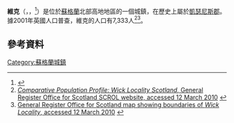 {{expand|time=2015-01-11T14:11:03+00:00}}
{{Infobox UK place
 | 中文名= 維克
 | offical_name= Wick
 | gaelic_name= Inbhir Ùige
 | scots_name= Week
 | local_name=
 | country= 蘇格蘭
 | map_type= Scotland
| population = 7,333
| population_ref = （[http://www.scrol.gov.uk/scrol/browser/profile.jsp?profile=Population&mainLevel=Locality&mainText=wick&mainTextExplicitMatch=false&compLevel=CountryProfile&compArea=Scotland&compText=&compTextExplicitMatch=null 2001年人口調查]）
  | population_density=
 | os_grid_reference=     ND365505
 | label_position=bottom
 | edinburgh_distance=    256 miles (412 km)
 | london_distance=       631 miles (1016 km)
 | longitude = -3.089
 | latitude = 58.454
 | post_town=             WICK
 | postcode_area=         KW
 | postcode_district=     KW1
 | dial_code=             01955
 | constituency_westminster=    [[Caithness,_Sutherland_and_Easter_Ross_(UK_Parliament_constituency)|Caithness, Sutherland and Easter Ross]]
 | civil_parish=
 | unitary_scotland=      [[高地_(蘇格蘭行政區)|高地]]
 | lieutenancy_scotland= [[凱瑟尼斯|凱瑟尼斯]]
 | constituency_scottish_parliament=     [[Caithness,_Sutherland_and_Ross_(Scottish_Parliament_constituency)|Caithness, Sutherland and Ross]]
 | website=
 | static_image= [[File:Wick,_Highland_01.jpg|250px]]
 | static_image_caption= 
}}
'''維克'''（{{lang-en|Wick}}，{{lang-gd|Inbhir Ùige}}，{{lang-sco|Week或Weik}}<ref>{{Cite web |url=http://www.scots-online.org/dictionary/read.asp?letter=W&CurPage=14 |title=The Online Scots Dictionary |accessdate=2015-01-11 |archive-date=2010-07-08 |archive-url=https://web.archive.org/web/20100708063921/http://www.scots-online.org/dictionary/read.asp?letter=W&CurPage=14 |dead-url=no }}</ref>）是位於[[蘇格蘭|蘇格蘭]]北部高地地區的一個城鎮，在歷史上屬於[[凱瑟尼斯|凱瑟尼斯郡]]。據2001年英國人口普查，維克的人口有7,333人<ref>[http://www.scrol.gov.uk/scrol/browser/profile.jsp?profile=Population&mainLevel=Locality&mainText=wick&mainTextExplicitMatch=false&compLevel=CountryProfile&compArea=Scotland&compText=&compTextExplicitMatch=null ''Comparative Population Profile: Wick Locality Scotland'', General Register Office for Scotland SCROL website, accessed 12 March 2010] {{webarchive|url=https://web.archive.org/web/20120223143424/http://www.scrol.gov.uk/scrol/browser/profile.jsp?profile=Population&mainLevel=Locality&mainText=wick&mainTextExplicitMatch=false&compLevel=CountryProfile&compArea=Scotland&compText=&compTextExplicitMatch=null |date=2012年2月23日 }}</ref><ref>[http://www.scrol.gov.uk/scrol/metadata/maps/pages41_42.pdf General Register Office for Scotland map showing boundaries of ''Wick Locality'', accessed 12 March 2010] {{webarchive|url=https://web.archive.org/web/20120307184020/http://www.scrol.gov.uk/scrol/metadata/maps/pages41_42.pdf |date=2012年3月7日 }}</ref>。

==參考資料==
{{Reflist}}
{{Commons category|Wick}}
{{Authority control}}
[[Category:蘇格蘭城鎮|Category:蘇格蘭城鎮]]